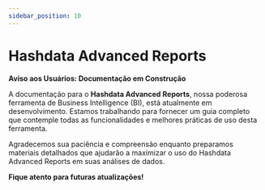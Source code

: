 ```yaml
---
sidebar_position: 10
---
```


# Hashdata Advanced Reports

**Aviso aos Usuários: Documentação em Construção**

A documentação para o **Hashdata Advanced Reports**, nossa poderosa ferramenta de Business Intelligence (BI), está atualmente em desenvolvimento.
Estamos trabalhando  para fornecer um guia completo que contemple todas as funcionalidades e melhores práticas de uso desta ferramenta.

Agradecemos sua paciência e compreensão enquanto preparamos materiais detalhados que ajudarão a maximizar o uso do
Hashdata Advanced Reports em suas análises de dados.

**Fique atento para futuras atualizações!**

